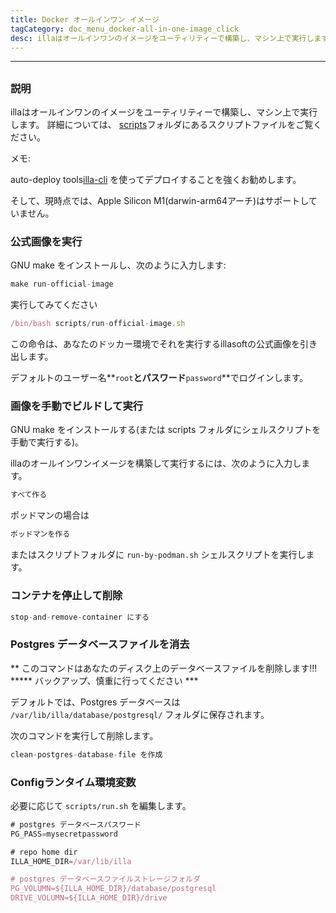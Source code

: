 ```yaml
---
title: Docker オールインワン イメージ
tagCategory: doc_menu_docker-all-in-one-image_click
desc: illaはオールインワンのイメージをユーティリティーで構築し、マシン上で実行します。
---
```


* * *

## <Heading hidden>オールインワンイメージ</Heading>

### 説明

illaはオールインワンのイメージをユーティリティーで構築し、マシン上で実行します。 詳細については、 [scripts](https://github.com/illacloud/deploy-illa-manually/blob/main/docker/scripts)フォルダにあるスクリプトファイルをご覧ください。

メモ:

auto-deploy tools[illa-cli](https://github.com/illacloud/illa) を使ってデプロイすることを強くお勧めします。

そして、現時点では、Apple Silicon M1(darwin-arm64アーチ)はサポートしていません。

### 公式画像を実行

GNU make をインストールし、次のように入力します:

```jsx
make run-official-image
```

実行してみてください

```jsx
/bin/bash scripts/run-official-image.sh
```

この命令は、あなたのドッカー環境でそれを実行するillasoftの公式画像を引き出します。

デフォルトのユーザー名**`root`**とパスワード**`password`**でログインします。

### 画像を手動でビルドして実行

GNU make をインストールする(または scripts フォルダにシェルスクリプトを手動で実行する)。

illaのオールインワンイメージを構築して実行するには、次のように入力します。

```jsx
すべて作る
```

ポッドマンの場合は

```jsx
ポッドマンを作る
```

またはスクリプトフォルダに `run-by-podman.sh` シェルスクリプトを実行します。

### コンテナを停止して削除

```jsx
stop-and-remove-container にする
```

### Postgres データベースファイルを消去

** このコマンドはあなたのディスク上のデータベースファイルを削除します!!! \*\*\*** バックアップ、慎重に行ってください \*\*\*

デフォルトでは、Postgres データベースは `/var/lib/illa/database/postgresql/` フォルダに保存されます。

次のコマンドを実行して削除します。

```jsx
clean-postgres-database-file を作成
```

### Configランタイム環境変数

必要に応じて `scripts/run.sh` を編集します。

```jsx
# postgres データベースパスワード
PG_PASS=mysecretpassword

# repo home dir
ILLA_HOME_DIR=/var/lib/illa

# postgres データベースファイルストレージフォルダ
PG_VOLUMN=${ILLA_HOME_DIR}/database/postgresql
DRIVE_VOLUMN=${ILLA_HOME_DIR}/drive
```
